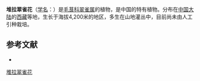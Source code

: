 {{Speciesbox
| name = 堆拉翠雀花
| status = 
| status_system = 
| image =
| genus = Delphinium
| species = wardii
| authority = Marq. et Shaw in Journ.
}}

'''堆拉翠雀花'''（[[学名|学名]]：{{lang|la|''Delphinium wardii''}}）是[[毛茛科|毛茛科]][[翠雀属|翠雀属]]的植物，是中国的特有植物。分布在[[中国大陆|中国大陆]]的[[西藏|西藏]]等地，生长于海拔4,200米的地区，多生在山地灌丛中，目前尚未由人工引种栽培。

== 参考文献 ==
<div class="references-small">
* {{cite web| url =http://www.bioinfo.cn/db05/KmzwSpecies.php?action=view&id=18537| title =堆拉翠雀花| work =《中国高等植物数据库全库》| publisher =中国科学院微生物研究所| author =昆明植物研究所| accessdate =2009-02-25| deadurl =yes| archiveurl =https://web.archive.org/web/20160305004700/http://www.bioinfo.cn/db05/KmzwSpecies.php?action=view&id=18537| archivedate =2016-03-05}}
</div>
{{Taxonbar|from=Q10930553}}

[[Category:翠雀属|堆拉翠雀花]]


{{植物小作品}}